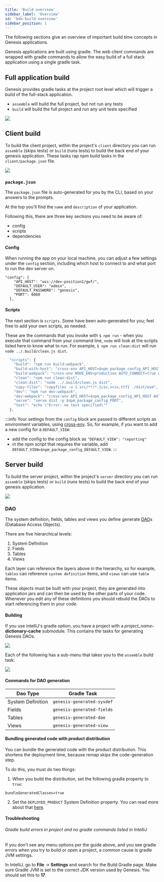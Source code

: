 ```yaml
---
title: 'Build overview'
sidebar_label: 'Overview'
id: 'bdo-build-overview'
sidebar_position: 1
---
```


The following sections give an overview of important build time concepts in Genesis applications.

Genesis applications are built using gradle. The web client commands are wrapped with gradle commands to allow the easy build of a full stack application using a single gradle task.

## Full application build

Genesis provides gradle tasks at the project root level which will trigger a build of the full-stack application.

- `assemble` will build the full project, but not run any tests
- `build` will build the full project and run any unit tests specified

![](/img/003_build-deploy-operate/gradle-build-full-stack.png)

## Client build

To build the client project, within the project's `client` directory you can run `assemble` (skips tests) or `build` (runs tests) to build the back end of your genesis application. These tasks rap npm build tasks in the `client/package.json` file.

![](/img/003_build-deploy-operate/gradle-build-client.png)


### `package.json`

The `package.json` file is auto-generated for you by the CLI, based on your answers to the prompts.

At the top you'll find the `name` and `description` of your application.

Following this, there are three key sections you need to be aware of:

- config
- scripts
- dependencies

#### Config

When running the app on your local machine, you can adjust a few settings under the `config` section, including which host to connect to and what port to run the dev server on.
```
"config": {
    "API_HOST": "wss://dev-position2/gwf/",
    "DEFAULT_USER": "admin",
    "DEFAULT_PASSWORD": "genesis",
    "PORT": 6060
  },
```

#### Scripts

The next section is `scripts`.
Some have been auto-generated for you; feel free to add your own scripts, as needed.

These are the commands that you invoke with `$ npm run` - when you execute that command from your command line, `node` will look at the scripts listed here to know what to run.
For example, `$ npm run clean:dist` will run `node ../.build/clean.js dist`.

```javascript
  "scripts": {
    "build": "npm run build:webpack",
    "build:with-host": "cross-env API_HOST=$npm_package_config_API_HOST npm run build:webpack",
    "build:webpack": "cross-env NODE_ENV=production AUTO_CONNECT=true webpack",
    "clean": "npm run clean:dist",
    "clean:dist": "node ../.build/clean.js dist",
    "copy-files": "copyfiles -u 1 src/**/*.{css,scss,ttf} ./dist/esm",
    "dev": "npm run dev:webpack",
    "dev:webpack": "cross-env API_HOST=$npm_package_config_API_HOST AUTO_CONNECT=true DEFAULT_USER=$npm_package_config_DEFAULT_USER DEFAULT_PASSWORD=$npm_package_config_DEFAULT_PASSWORD NODE_ENV=development webpack serve --open",
    "serve": "serve dist -p $npm_package_config_PORT",
    "test": "echo \"Error: no test specified\""
  },
```

:::info
Your settings from the `config` block are passed to different scripts as environment variables, using [cross-env](https://www.npmjs.com/package/cross-env). So, for example, if you want to add a new config for a `DEFAULT_VIEW`:

- add the config to the config block as `"DEFAULT_VIEW": "reporting"`
- in the npm script that requires the variable, add `DEFAULT_VIEW=$npm_package_config_DEFAULT_VIEW`.
:::


## Server build

To build the server project, within the project's `server` directory you can run `assemble` (skips tests) or `build` (runs tests) to build the back end of your genesis application.

![](/img/003_build-deploy-operate/gradle-build-server.png)

### DAO
The system definition, fields, tables and views you define generate [DAO](/develop/glossary/#dao)s (Database Access Objects).

There are five hierarchical levels:

1. System Definition
2. Fields
3. Tables
5. Views

Each layer can reference the layers above in the hierarchy, so for example, `tables` can reference `system definition` items, and `views` can use `table` items.

These objects must be built with your project, they are generated into application jars and can then be used by the other parts of your code. Whenever you edit any of these definitions you should rebuild the DAOs to start referencing them in your code.

#### Building

If you use intelliJ's gradle option, you have a project with a _project_name_**-dictionary-cache** submodule. This contains the tasks for generating Genesis DAOs.

![](/img/genesis-dao-gradle-tasks.png)

Each of the following has a sub-menu that takes you to the `assemble` build task:

![](/img/gradle-intellij-assemble.png)

#### Commands for DAO generation

|Dao Type|Gradle Task|
|--|--|
|System Definition|`genesis-generated-sysdef`|
|Fields|`genesis-generated-fields`|
|Tables|`genesis-generated-dao`|
|Views|`genesis-generated-view`|

#### Bundling generated code with product distribution

You can bundle the generated code with the product distribution. This shortens the deployment time, because remap skips the code-generation step.

To do this, you must do two things:

1. When you build the distribution, set the following gradle property to `true`:

```properties
bundleGeneratedClasses=true
```

2. Set the `DEPLOYED_PRODUCT` System Definition property. You can read more about that [here](/develop/server-capabilities/runtime-configuration/system-definition/#items-defined).

#### Troubleshooting

###### Gradle build errors in project and no gradle commands listed in IntelliJ 

If you don't see any menu options per the guide above, and you see gradle errors when you try to build or open a project, a common cause is gradle JVM settings.

In IntelliJ. go to **File** -> **Settings** and search for the Build Gradle page. Make sure Gradle JVM is set to the correct JDK version used by Genesis. You should set this to **17**.
